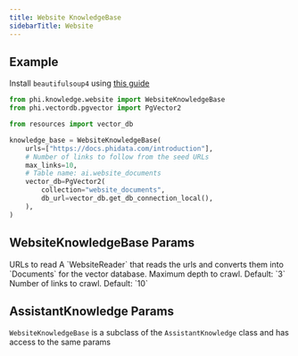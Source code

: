 ```yaml
---
title: Website KnowledgeBase
sidebarTitle: Website
---
```


## Example

<Note>

Install `beautifulsoup4` using [this guide](/how-to/python-libraries)

</Note>

```python knowledge_base.py
from phi.knowledge.website import WebsiteKnowledgeBase
from phi.vectordb.pgvector import PgVector2

from resources import vector_db

knowledge_base = WebsiteKnowledgeBase(
    urls=["https://docs.phidata.com/introduction"],
    # Number of links to follow from the seed URLs
    max_links=10,
    # Table name: ai.website_documents
    vector_db=PgVector2(
        collection="website_documents",
        db_url=vector_db.get_db_connection_local(),
    ),
)
```

## WebsiteKnowledgeBase Params

<ResponseField name="urls" type="List[str]">
  URLs to read
</ResponseField>
<ResponseField name="reader" type="WebsiteReader">
  A `WebsiteReader` that reads the urls and converts them into `Documents` for
  the vector database.
</ResponseField>
<ResponseField name="max_depth" type="int">
  Maximum depth to crawl. Default: `3`
</ResponseField>
<ResponseField name="max_links" type="int">
  Number of links to crawl. Default: `10`
</ResponseField>

## AssistantKnowledge Params

`WebsiteKnowledgeBase` is a subclass of the `AssistantKnowledge` class and has access to the same params

<Snippet file="kb-base-reference.mdx" />

